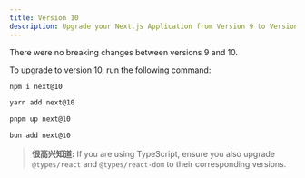 ```yaml
---
title: Version 10
description: Upgrade your Next.js Application from Version 9 to Version 10.
---
```


There were no breaking changes between versions 9 and 10.

To upgrade to version 10, run the following command:

```bash filename="Terminal"
npm i next@10
```

```bash filename="Terminal"
yarn add next@10
```

```bash filename="Terminal"
pnpm up next@10
```

```bash filename="Terminal"
bun add next@10
```

> **很高兴知道:** If you are using TypeScript, ensure you also upgrade `@types/react` and `@types/react-dom` to their corresponding versions.
